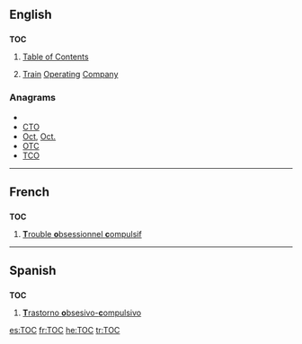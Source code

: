 {{also|toc|tóc|tộc}}
==English==
{{wikipedia}}

==={{initialism}}===
'''TOC'''

# [[table of contents|Table of Contents]]
# {{context|British|rail transport}} [[train|Train]] [[operating|Operating]] [[company|Company]]

===Anagrams===
* {{alphagram|[[cot#English|cot]]}}
* [[CTO#English|CTO]]
* [[Oct#English|Oct]], [[Oct.#English|Oct.]]
* [[OTC#English|OTC]]
* [[TCO#English|TCO]]

----

==French==

==={{initialism|French}}===
'''TOC'''

# [[trouble obsessionnel compulsif|'''T'''rouble '''o'''bsessionnel '''c'''ompulsif]]

----

==Spanish==

==={{initialism|Spanish}}===
'''TOC'''

# [[trastorno obsesivo-compulsivo|'''T'''rastorno '''o'''bsesivo-'''c'''ompulsivo]]

[[es:TOC]]
[[fr:TOC]]
[[he:TOC]]
[[tr:TOC]]
